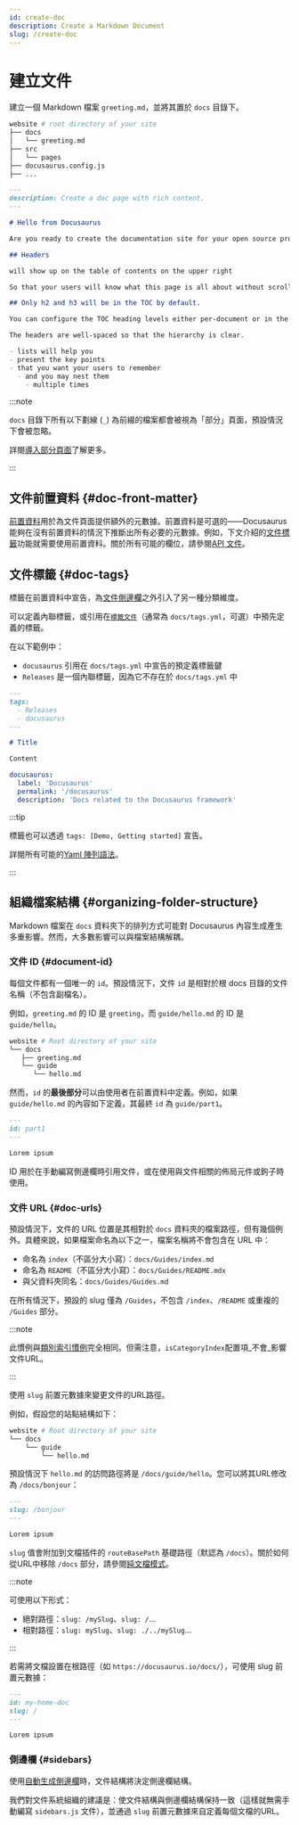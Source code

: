 ```yaml
---
id: create-doc
description: Create a Markdown Document
slug: /create-doc
---
```


# 建立文件

建立一個 Markdown 檔案 `greeting.md`，並將其置於 `docs` 目錄下。

```bash
website # root directory of your site
├── docs
│   └── greeting.md
├── src
│   └── pages
├── docusaurus.config.js
├── ...
```

```md
---
description: Create a doc page with rich content.
---

# Hello from Docusaurus

Are you ready to create the documentation site for your open source project?

## Headers

will show up on the table of contents on the upper right

So that your users will know what this page is all about without scrolling down or even without reading too much.

## Only h2 and h3 will be in the TOC by default.

You can configure the TOC heading levels either per-document or in the theme configuration.

The headers are well-spaced so that the hierarchy is clear.

- lists will help you
- present the key points
- that you want your users to remember
  - and you may nest them
    - multiple times
```

:::note

`docs` 目錄下所有以下劃線 (`_`) 為前綴的檔案都會被視為「部分」頁面，預設情況下會被忽略。

詳閱[導入部分頁面](../markdown-features/markdown-features-react.mdx#importing-markdown)了解更多。

:::

## 文件前置資料 {#doc-front-matter}

[前置資料](../markdown-features/markdown-features-intro.mdx#front-matter)用於為文件頁面提供額外的元數據。前置資料是可選的——Docusaurus 能夠在沒有前置資料的情況下推斷出所有必要的元數據。例如，下文介紹的[文件標籤](#doc-tags)功能就需要使用前置資料。關於所有可能的欄位，請參閱[API 文件](../../api/plugins/plugin-content-docs.mdx#markdown-front-matter)。

## 文件標籤 {#doc-tags}

標籤在前置資料中宣告，為[文件側邊欄](./sidebar/index.mdx)之外引入了另一種分類維度。

可以定義內聯標籤，或引用在[`標籤文件`](../../api/plugins/plugin-content-docs.mdx#tags-file)（通常為 `docs/tags.yml`，可選）中預先定義的標籤。

在以下範例中：

- `docusaurus` 引用在 `docs/tags.yml` 中宣告的預定義標籤鍵
- `Releases` 是一個內聯標籤，因為它不存在於 `docs/tags.yml` 中

```md title="docs/my-doc.md"
---
tags:
  - Releases
  - docusaurus
---

# Title

Content
```

```yml title="docs/tags.yml"
docusaurus:
  label: 'Docusaurus'
  permalink: '/docusaurus'
  description: 'Docs related to the Docusaurus framework'
```

:::tip

標籤也可以透過 `tags: [Demo, Getting started]` 宣告。

詳閱所有可能的[Yaml 陣列語法](https://www.w3schools.io/file/yaml-arrays/)。

:::

## 組織檔案結構 {#organizing-folder-structure}

Markdown 檔案在 `docs` 資料夾下的排列方式可能對 Docusaurus 內容生成產生多重影響。然而，大多數影響可以與檔案結構解耦。

### 文件 ID {#document-id}

每個文件都有一個唯一的 `id`。預設情況下，文件 `id` 是相對於根 docs 目錄的文件名稱（不包含副檔名）。

例如，`greeting.md` 的 ID 是 `greeting`，而 `guide/hello.md` 的 ID 是 `guide/hello`。

```bash
website # Root directory of your site
└── docs
   ├── greeting.md
   └── guide
      └── hello.md
```

然而，`id` 的**最後部分**可以由使用者在前置資料中定義。例如，如果 `guide/hello.md` 的內容如下定義，其最終 `id` 為 `guide/part1`。

```md
---
id: part1
---

Lorem ipsum
```

ID 用於在手動編寫側邊欄時引用文件，或在使用與文件相關的佈局元件或鉤子時使用。

### 文件 URL {#doc-urls}

預設情況下，文件的 URL 位置是其相對於 `docs` 資料夾的檔案路徑，但有幾個例外。具體來說，如果檔案命名為以下之一，檔案名稱將不會包含在 URL 中：

- 命名為 `index`（不區分大小寫）：`docs/Guides/index.md`
- 命名為 `README`（不區分大小寫）：`docs/Guides/README.mdx`
- 與父資料夾同名：`docs/Guides/Guides.md`

在所有情況下，預設的 slug 僅為 `/Guides`，不包含 `/index`、`/README` 或重複的 `/Guides` 部分。

:::note

此慣例與[類別索引慣例](./sidebar/autogenerated.mdx#category-index-convention)完全相同。但需注意，`isCategoryIndex`配置項_不會_影響文件URL。

:::

使用 `slug` 前置元數據來變更文件的URL路徑。

例如，假設您的站點結構如下：

```bash
website # Root directory of your site
└── docs
    └── guide
        └── hello.md
```

預設情況下 `hello.md` 的訪問路徑將是 `/docs/guide/hello`。您可以將其URL修改為 `/docs/bonjour`：

```md
---
slug: /bonjour
---

Lorem ipsum
```

`slug` 值會附加到文檔插件的 `routeBasePath` 基礎路徑（默認為 `/docs`）。關於如何從URL中移除 `/docs` 部分，請參閱[純文檔模式](docs-introduction.mdx#docs-only-mode)。

:::note

可使用以下形式：

- 絕對路徑：`slug: /mySlug`、`slug: /`...
- 相對路徑：`slug: mySlug`、`slug: ./../mySlug`...

:::

若需將文檔設置在根路徑（如 `https://docusaurus.io/docs/`），可使用 slug 前置元數據：

```md
---
id: my-home-doc
slug: /
---

Lorem ipsum
```

### 側邊欄 {#sidebars}

使用[自動生成側邊欄](./sidebar/autogenerated.mdx)時，文件結構將決定側邊欄結構。

我們對文件系統組織的建議是：使文件結構與側邊欄結構保持一致（這樣就無需手動編寫 `sidebars.js` 文件），並通過 `slug` 前置元數據來自定義每個文檔的URL。